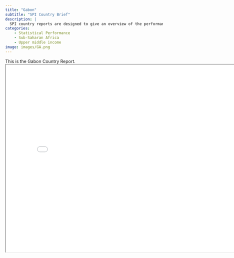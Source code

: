 ```yaml
---
title: "Gabon"
subtitle: "SPI Country Brief"
description: |
  SPI country reports are designed to give an overview of the performance of Gabon.
categories:
    - Statistical Performance
    - Sub-Saharan Africa
    - Upper middle income
image: images/GA.png
---
```


This is the Gabon Country Report.
<iframe src="charts/Gabon_chart.html" width="800" height="600"></iframe>

